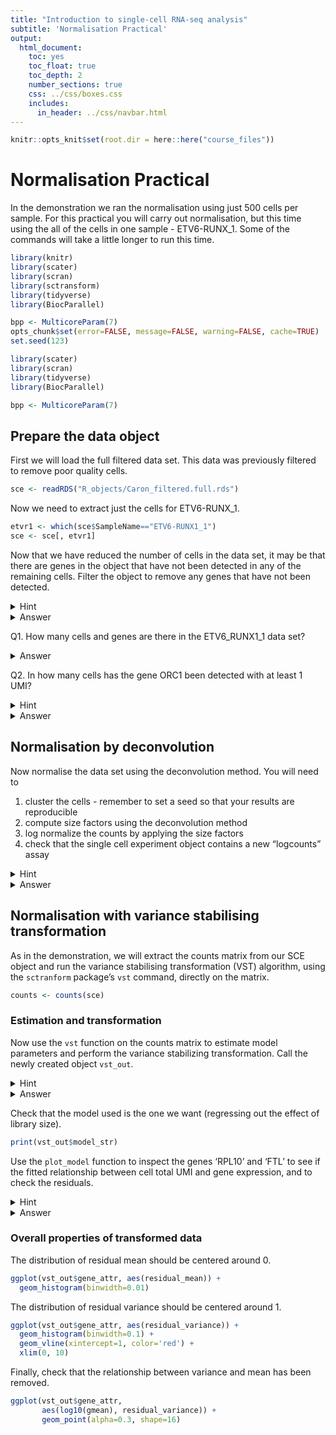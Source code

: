 ```yaml
---
title: "Introduction to single-cell RNA-seq analysis"
subtitle: 'Normalisation Practical'
output:
  html_document:
    toc: yes
    toc_float: true
    toc_depth: 2
    number_sections: true
    css: ../css/boxes.css
    includes:
      in_header: ../css/navbar.html
---
```


```r
knitr::opts_knit$set(root.dir = here::here("course_files"))
```

# Normalisation Practical

In the demonstration we ran the normalisation using just 500 cells per sample.
For this practical you will carry out normalisation, but this time using the 
all of the cells in one sample - ETV6-RUNX_1. Some of the commands will take a
little longer to run this time.

```r
library(knitr)
library(scater)
library(scran)
library(sctransform)
library(tidyverse)
library(BiocParallel)

bpp <- MulticoreParam(7)
opts_chunk$set(error=FALSE, message=FALSE, warning=FALSE, cache=TRUE)
set.seed(123)
```

```r
library(scater)
library(scran)
library(tidyverse)
library(BiocParallel)

bpp <- MulticoreParam(7)
```

## Prepare the data object

First we will load the full filtered data set. This data was previously filtered
to remove poor quality cells.

```r
sce <- readRDS("R_objects/Caron_filtered.full.rds")
```

Now we need to extract just the cells for ETV6-RUNX_1.

```r
etvr1 <- which(sce$SampleName=="ETV6-RUNX1_1")
sce <- sce[, etvr1]
```

:::exercise 

Now that we have reduced the number of cells in the data set, it may be that
there are genes in the object that have not been detected in any of the 
remaining cells. Filter the object to remove any genes that have not been 
detected.

<details><summary>Hint</summary>

Any gene that has not been detected will have total UMI count across all cells
of zero. You can use `rowSums` on the `counts` matrix of the single cell object
to determine the total counts for each each gene. Then keep only rows with total
counts greater than 0.

</details>

<details><summary>Answer</summary>

```r
detected_genes <- rowSums(counts(sce)) > 0
sce <- sce[detected_genes,]
```

</details>

Q1. How many cells and genes are there in the ETV6_RUNX1_1 data set?

<details><summary>Answer</summary>

```r
dim(sce)
```

or

```r
sce
```


There are `r ncol(sce)` cells remaining and `r nrow(sce)` genes detected.

</details>

Q2. In how many cells has the gene ORC1 been detected with at least 1 UMI?

<details><summary>Hint</summary>

You will need to search the `rowData` of the single cell experiment 
object to determine which row of the `counts` matrix contains the data for the
gene ORC1. 

You can either use the row name (in this case the Ensembl ID) or the row number
to retrieve the counts for ORC1 from the counts matrix. You can then determine
how many of these are greater than 0.

</details>

<details><summary>Answer</summary>

```r
orc1_row <- which(rowData(sce)$Symbol == "ORC1")
sum(counts(sce)[orc1_row, ] > 0)
```

</details>

:::

## Normalisation by deconvolution

:::exercise 

Now normalise the data set using the deconvolution method. You will need to

1. cluster the cells - remember to set a seed so that your results are
reproducible
2. compute size factors using the deconvolution method  
3. log normalize the counts by applying the size factors  
4. check that the single cell experiment object contains a new "logcounts" assay

<details><summary>Hint</summary>

These are the commands you will need to use for each step:

1. cluster the cells: `quickCluster`
2. compute size factors: `computePooledFactors`
3. log normalize the counts: `logNormCounts`
4. check assay: `assayNames`

</details>

<details><summary>Answer</summary>

### Cluster cells

```r
set.seed(100) 
clust <- quickCluster(sce, BPPARAM = bpp)
```

### Compute size factors

```r
sce <- computePooledFactors(sce,
			 clusters = clust,
			 min.mean = 0.1,
			 BPPARAM = bpp)
```

### Apply size factors

```r
sce <- logNormCounts(sce)
```

### Check assays

```r
assayNames(sce)
```

</details>

:::

## Normalisation with variance stabilising transformation

As in the demonstration, we will extract the counts matrix from our SCE object
and run the variance stabilising transformation (VST) algorithm, using the
`sctranform` package's `vst` command, directly on the matrix.

```r
counts <- counts(sce)
```

### Estimation and transformation

:::exercise 

Now use the `vst` function on the counts matrix to estimate model parameters and
perform the variance stabilizing transformation. Call the newly created object
`vst_out`.

<details><summary>Hint</summary>

You will need to provide 4 arguments:

* `umi` - The matrix of UMI counts with genes as rows and cells as columns  
* `latent_var` - The independent variables to regress out as a character vector
- in this case this should be 'log_umi'
* `return_gene_attr` - set to 'TRUE'
* `return_cell_attr` - set to 'TRUE' 

</details>

<details><summary>Answer</summary>

```r
set.seed(44)
vst_out <- vst(umi = counts,
               latent_var = 'log_umi',
               return_gene_attr = TRUE,
               return_cell_attr = TRUE
  )
```


```r
set.seed(44)
vst_out <- vst(umi = counts,
               latent_var = 'log_umi',
               return_gene_attr = TRUE,
               return_cell_attr = TRUE,
               verbosity = 0
  )
```

</details>

:::

Check that the model used is the one we want (regressing out the effect of 
library size).

```r
print(vst_out$model_str)
```

:::exercise

Use the `plot_model` function to inspect the genes 'RPL10' and 'FTL' to see if
the fitted relationship between cell total UMI and gene expression, and to 
check the residuals.

<details><summary>Hint</summary>

First you will need to retrieve the Ensembl IDs for each of the genes from the
`rowData` of the original sce object.

The `plot_model` function requires four arguments:

+ `x` - the output of `vst`
+ `umi` - the counts matrix that `vst` was run on
+ `goi` - the IDs of the **g**enes **o**f **i**nterest - these should match the
rownames of the original counts matrix. In our case these should be Ensembl IDS
+ `plot_residual` - set this to `TRUE`

</details>

<details><summary>Answer</summary>

```r
ensId <- rowData(sce) %>%
	as.data.frame %>%
	filter(Symbol %in% c('RPL10', 'FTL')) %>%
  pull("ID")

plot_model(x = vst_out,
           umi = counts,
           goi = ensId,
           plot_residual = TRUE)
```

</details>

:::

### Overall properties of transformed data

The distribution of residual mean should be centered around 0.

```r
ggplot(vst_out$gene_attr, aes(residual_mean)) +
  geom_histogram(binwidth=0.01)
```

The distribution of residual variance should be centered around 1.

```r
ggplot(vst_out$gene_attr, aes(residual_variance)) +
  geom_histogram(binwidth=0.1) +
  geom_vline(xintercept=1, color='red') +
  xlim(0, 10)
```

Finally, check that the relationship between variance and mean has been removed.

```r
ggplot(vst_out$gene_attr,
       aes(log10(gmean), residual_variance)) +
       geom_point(alpha=0.3, shape=16)
```
